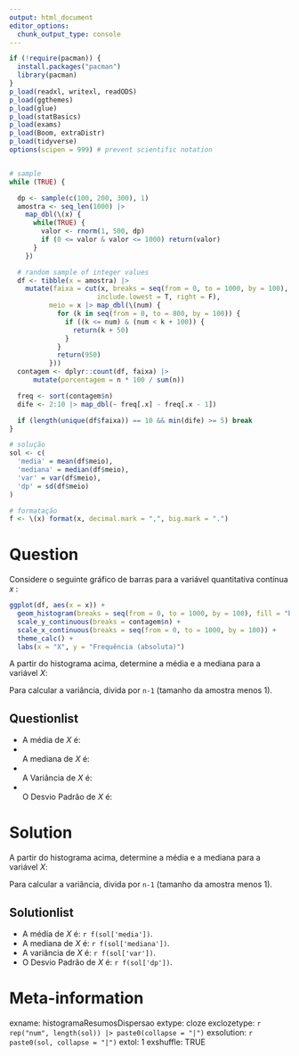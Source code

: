 ---
output: html_document
editor_options: 
  chunk_output_type: console
---
```{r dados, include=FALSE, message=FALSE} 
if (!require(pacman)) {
  install.packages("pacman")
  library(pacman)
}
p_load(readxl, writexl, readODS)
p_load(ggthemes)
p_load(glue)
p_load(statBasics)
p_load(exams)
p_load(Boom, extraDistr)
p_load(tidyverse)
options(scipen = 999) # prevent scientific notation


# sample
while (TRUE) {

  dp <- sample(c(100, 200, 300), 1)
  amostra <- seq_len(1000) |>
    map_dbl(\(x) {
      while(TRUE) {
        valor <- rnorm(1, 500, dp)
        if (0 <= valor & valor <= 1000) return(valor)
      }
    })

  # random sample of integer values
  df <- tibble(x = amostra) |>
    mutate(faixa = cut(x, breaks = seq(from = 0, to = 1000, by = 100),
                      include.lowest = T, right = F),
          meio = x |> map_dbl(\(num) {
            for (k in seq(from = 0, to = 800, by = 100)) {
              if ((k <= num) & (num < k + 100)) {
                return(k + 50)
              }
            }
            return(950)
          }))
  contagem <- dplyr::count(df, faixa) |>
      mutate(porcentagem = n * 100 / sum(n))

  freq <- sort(contagem$n)
  dife <- 2:10 |> map_dbl(~ freq[.x] - freq[.x - 1])

  if (length(unique(df$faixa)) == 10 && min(dife) >= 5) break
}

# solução
sol <- c(
  'media' = mean(df$meio),
  'mediana' = median(df$meio),
  'var' = var(df$meio),
  'dp' = sd(df$meio)
)

# formatação
f <- \(x) format(x, decimal.mark = ",", big.mark = ".")
```

Question
========
Considere o seguinte gráfico de barras para a variável quantitativa contínua _x_ :

```{r grafico, echo=FALSE, fig.cap=" "}
ggplot(df, aes(x = x)) +
  geom_histogram(breaks = seq(from = 0, to = 1000, by = 100), fill = "blue") +
  scale_y_continuous(breaks = contagem$n) +
  scale_x_continuous(breaks = seq(from = 0, to = 1000, by = 100)) +
  theme_calc() +
  labs(x = "X", y = "Frequência (absoluta)")
```

A partir do histograma acima, determine a média e a mediana para a variável _X_:

Para calcular a variância, divida por `n-1` (tamanho da amostra menos 1).

Questionlist
------------


* A média de _X_ é: 
* <br>A mediana de _X_ é: 
* <br>A Variância de _X_ é: 
* <br>O Desvio Padrão de _X_ é: 

Solution
========

A partir do histograma acima, determine a média e a mediana para a variável _X_:


Para calcular a variância, divida por `n-1` (tamanho da amostra menos 1).

Solutionlist
------------


* A média de _X_ é: `r f(sol['media'])`.
* A mediana de _X_ é: `r f(sol['mediana'])`.
* A variância de _X_ é: `r f(sol['var'])`.
* O Desvio Padrão de _X_ é: `r f(sol['dp'])`.

Meta-information
================
exname: histogramaResumosDispersao
extype: cloze
exclozetype: `r rep("num", length(sol)) |> paste0(collapse = "|")`
exsolution: `r paste0(sol, collapse = "|")`
extol: 1
exshuffle: TRUE